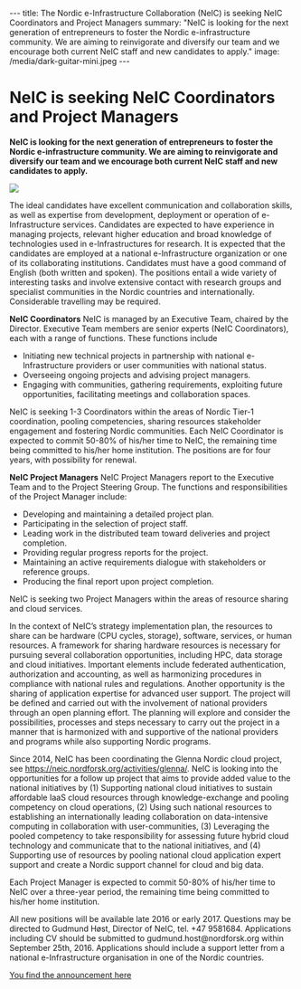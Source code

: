 ---
title: The Nordic e-Infrastructure Collaboration (NeIC) is seeking NeIC Coordinators and Project Managers 
summary: "NeIC is looking for the next generation of entrepreneurs to foster the Nordic e-infrastructure community. We are aiming to reinvigorate and diversify our team and we encourage both current NeIC staff and new candidates to apply."
image: /media/dark-guitar-mini.jpeg
---

= NeIC is seeking NeIC Coordinators and Project Managers  =

'''NeIC is looking for the next generation of entrepreneurs to foster the Nordic e-infrastructure community. We are aiming to reinvigorate and diversify our team and we encourage both current NeIC staff and new candidates to apply.'''

<a href="/media/dark-guitar.jpeg">
<img class="smallpic" src="/media/dark-guitar-mini.jpeg">
</a>

The ideal candidates have excellent communication and collaboration skills, as well as expertise from development, deployment or operation of e-Infrastructure services. Candidates are expected to have experience in managing projects, relevant higher education and broad knowledge of technologies used in e-Infrastructures for research. It is expected that the candidates are employed at a national e-Infrastructure organization or one of its collaborating institutions. Candidates must have a good command of English (both written and spoken). The positions entail a wide variety of interesting tasks and involve extensive contact with research groups and specialist communities in the Nordic countries and internationally. Considerable travelling may be required.

'''NeIC Coordinators'''
NeIC is managed by an Executive Team, chaired by the Director. Executive Team members are senior experts (NeIC Coordinators), each with a range of functions. These functions include 
* Initiating new technical projects in partnership with national e-Infrastructure providers or user communities with national status. 
* Overseeing ongoing projects and advising project managers. 
* Engaging with communities, gathering requirements, exploiting future opportunities, facilitating meetings and collaboration spaces.

NeIC is seeking 1-3 Coordinators within the areas of Nordic Tier-1 coordination, pooling competencies, sharing resources stakeholder engagement and fostering Nordic communities. Each NeIC Coordinator is expected to commit 50-80% of his/her time to NeIC, the remaining time being committed to his/her home institution. The positions are for four years, with possibility for renewal.

'''NeIC Project Managers''' 
NeIC Project Managers report to the Executive Team and to the Project Steering Group. The functions and responsibilities of the Project Manager include:
* Developing and maintaining a detailed project plan.
* Participating in the selection of project staff.
* Leading work in the distributed team toward deliveries and project completion.
* Providing regular progress reports for the project. 
* Maintaining an active requirements dialogue with stakeholders or reference groups.
* Producing the final report upon project completion. 
NeIC is seeking two Project Managers within the areas of resource sharing and cloud services.

In the context of NeIC’s strategy implementation plan, the resources to share can be hardware (CPU cycles, storage), software, services, or human resources. A framework for sharing hardware resources is necessary for pursuing several collaboration opportunities, including HPC, data storage and cloud initiatives. Important elements include federated authentication, authorization and accounting, as well as harmonizing procedures in compliance with national rules and regulations. Another opportunity is the sharing of application expertise for advanced user support. The project will be defined and carried out with the involvement of national providers through an open planning effort. The planning will explore and consider the possibilities, processes and steps necessary to carry out the project in a manner that is harmonized with and supportive of the national providers and programs while also supporting Nordic programs.

Since 2014, NeIC has been coordinating the Glenna Nordic cloud project, see https://neic.nordforsk.org/activities/glenna/. NeIC is looking into the opportunities for a follow up project that aims to provide added value to the national initiatives by (1) Supporting national cloud initiatives to sustain affordable IaaS cloud resources through knowledge-exchange and pooling competency on cloud operations, (2) Using such national resources to establishing an internationally leading collaboration on data-intensive computing in collaboration with user-communities, (3) Leveraging the pooled competency to take responsibility for assessing future hybrid cloud technology and communicate that to the national initiatives, and (4) Supporting use of resources by pooling national cloud application expert support and create a Nordic support channel for cloud and big data.

Each Project Manager is expected to commit 50-80% of his/her time to NeIC over a three-year period, the remaining time being committed to his/her home institution. 

All new positions will be available late 2016 or early 2017. Questions may be directed to Gudmund Høst, Director of NeIC, tel. +47 9581684. Applications including CV should be submitted to gudmund.host@nordforsk.org within September 25th, 2016. Applications should include a support letter from a national e-Infrastructure organisation in one of the Nordic countries.


[https://wiki.neic.no/w/ext/img_auth.php/1/19/160901-Open-position-announcement-XT-Coordinators.pdf You find the announcement here]
